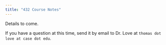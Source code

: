 ```yaml
---
title: "432 Course Notes"
---
```


Details to come.

If you have a question at this time, send it by email to Dr. Love at `thomas dot love at case dot edu`.